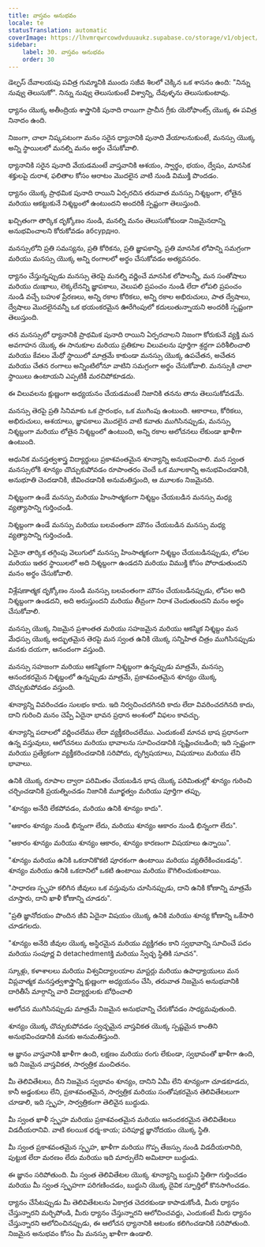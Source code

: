 ```yaml
---
title: వాస్తవం అనుభవం
locale: te
statusTranslation: automatic
coverImage: https://lhvmrqwrcowdvduuaukz.supabase.co/storage/v1/object/public/strapi-uploads/small_cover-educacion-fundamental.webp-2d51a7828a2b1309555be27f7e2a61a0.webp
sidebar:
    label: 30. వాస్తవం అనుభవం
    order: 30
---
```

డెల్ఫస్‌ దేవాలయపు పవిత్ర గుమ్మానికి ముందు సజీవ శిలలో చెక్కిన ఒక శాసనం ఉంది: "నిన్ను నువ్వు తెలుసుకో". నిన్ను నువ్వు తెలుసుకుంటే విశ్వాన్ని, దేవుళ్ళను తెలుసుకుంటావు.

ధ్యానం యొక్క అతీంద్రియ శాస్త్రానికి పునాది రాయిగా ప్రాచీన గ్రీకు యెరోఫాంట్స్ యొక్క ఈ పవిత్ర నినాదం ఉంది.

నిజంగా, చాలా నిష్కపటంగా మనం సరైన ధ్యానానికి పునాది వేయాలనుకుంటే, మనస్సు యొక్క అన్ని స్థాయిలలో మనల్ని మనం అర్థం చేసుకోవాలి.

ధ్యానానికి సరైన పునాది వేయడమంటే వాస్తవానికి ఆశయం, స్వార్థం, భయం, ద్వేషం, మానసిక శక్తులపై దురాశ, ఫలితాల కోసం ఆరాటం మొదలైన వాటి నుండి విముక్తి పొందడం.

ధ్యానం యొక్క ప్రాథమిక పునాది రాయిని ఏర్పరచిన తరువాత మనస్సు నిశ్శబ్దంగా, లోతైన మరియు ఆకట్టుకునే నిశ్శబ్దంలో ఉంటుందని అందరికీ స్పష్టంగా తెలుస్తుంది.

ఖచ్చితంగా తార్కిక దృక్కోణం నుండి, మనల్ని మనం తెలుసుకోకుండా నిజమైనదాన్ని అనుభవించాలని కోరుకోవడం абсурдно.

మనస్సులోని ప్రతి సమస్యను, ప్రతి కోరికను, ప్రతి జ్ఞాపకాన్ని, ప్రతి మానసిక లోపాన్ని సమగ్రంగా మరియు మనస్సు యొక్క అన్ని రంగాలలో అర్థం చేసుకోవడం అత్యవసరం.

ధ్యానం చేస్తున్నప్పుడు మనస్సు తెరపై మనల్ని వర్ణించే మానసిక లోపాలన్నీ, మన సంతోషాలు మరియు దుఃఖాలు, లెక్కలేనన్ని జ్ఞాపకాలు, వెలుపలి ప్రపంచం నుండి లేదా లోపలి ప్రపంచం నుండి వచ్చే బహుళ ప్రేరణలు, అన్ని రకాల కోరికలు, అన్ని రకాల అభిరుచులు, పాత ద్వేషాలు, ద్వేషాలు మొదలైనవన్నీ ఒక భయంకరమైన ఊరేగింపులో కదులుతున్నాయని అందరికీ స్పష్టంగా తెలుస్తుంది.

తన మనస్సులో ధ్యానానికి ప్రాథమిక పునాది రాయిని ఏర్పరచాలని నిజంగా కోరుకునే వ్యక్తి మన అవగాహన యొక్క ఈ సానుకూల మరియు ప్రతికూల విలువలను పూర్తిగా శ్రద్ధగా పరిశీలించాలి మరియు కేవలం మేధో స్థాయిలో మాత్రమే కాకుండా మనస్సు యొక్క ఉపచేతన, అచేతన మరియు చేతన రంగాలు అన్నింటిలోనూ వాటిని సమగ్రంగా అర్థం చేసుకోవాలి. మనస్సుకి చాలా స్థాయిలు ఉంటాయని ఎప్పటికీ మరచిపోకూడదు.

ఈ విలువలను క్షుణ్ణంగా అధ్యయనం చేయడమంటే నిజానికి తనను తాను తెలుసుకోవడమే.

మనస్సు తెరపై ప్రతి సినిమాకు ఒక ప్రారంభం, ఒక ముగింపు ఉంటుంది. ఆకారాలు, కోరికలు, అభిరుచులు, ఆశయాలు, జ్ఞాపకాలు మొదలైన వాటి కవాతు ముగిసినప్పుడు, మనస్సు నిశ్శబ్దంగా మరియు లోతైన నిశ్శబ్దంలో ఉంటుంది, అన్ని రకాల ఆలోచనలు లేకుండా ఖాళీగా ఉంటుంది.

ఆధునిక మనస్తత్వశాస్త్ర విద్యార్థులు ప్రకాశవంతమైన శూన్యాన్ని అనుభవించాలి. మన స్వంత మనస్సులోకి శూన్యం చొచ్చుకుపోవడం రూపాంతరం చెందే ఒక మూలకాన్ని అనుభవించడానికి, అనుభూతి చెందడానికి, జీవించడానికి అనుమతిస్తుంది, ఆ మూలకం నిజమైనది.

నిశ్శబ్దంగా ఉండే మనస్సు మరియు హింసాత్మకంగా నిశ్శబ్దం చేయబడిన మనస్సు మధ్య వ్యత్యాసాన్ని గుర్తించండి.

నిశ్శబ్దంగా ఉండే మనస్సు మరియు బలవంతంగా మౌనం చేయబడిన మనస్సు మధ్య వ్యత్యాసాన్ని గుర్తించండి.

ఏదైనా తార్కిక తగ్గింపు వెలుగులో మనస్సు హింసాత్మకంగా నిశ్శబ్దం చేయబడినప్పుడు, లోపల మరియు ఇతర స్థాయిలలో అది నిశ్శబ్దంగా ఉండదని మరియు విముక్తి కోసం పోరాడుతుందని మనం అర్థం చేసుకోవాలి.

విశ్లేషణాత్మక దృక్కోణం నుండి మనస్సు బలవంతంగా మౌనం చేయబడినప్పుడు, లోపల అది నిశ్శబ్దంగా ఉండదని, అది అరుస్తుందని మరియు తీవ్రంగా నిరాశ చెందుతుందని మనం అర్థం చేసుకోవాలి.

మనస్సు యొక్క నిజమైన ప్రశాంతత మరియు సహజమైన మరియు ఆకస్మిక నిశ్శబ్దం మన మేధస్సు యొక్క అద్భుతమైన తెరపై మన స్వంత ఉనికి యొక్క సన్నిహిత చిత్రం ముగిసినప్పుడు మనకు దయగా, ఆనందంగా వస్తుంది.

మనస్సు సహజంగా మరియు ఆకస్మికంగా నిశ్శబ్దంగా ఉన్నప్పుడు మాత్రమే, మనస్సు ఆనందకరమైన నిశ్శబ్దంలో ఉన్నప్పుడు మాత్రమే, ప్రకాశవంతమైన శూన్యం యొక్క చొచ్చుకుపోవడం వస్తుంది.

శూన్యాన్ని వివరించడం సులభం కాదు. ఇది నిర్వచించదగినది కాదు లేదా వివరించదగినది కాదు, దాని గురించి మనం చెప్పే ఏదైనా భావన ప్రధాన అంశంలో విఫలం కావచ్చు.

శూన్యాన్ని పదాలలో వర్ణించలేము లేదా వ్యక్తీకరించలేము. ఎందుకంటే మానవ భాష ప్రధానంగా ఉన్న వస్తువులు, ఆలోచనలు మరియు భావాలను సూచించడానికి సృష్టించబడింది; ఇది స్పష్టంగా మరియు ప్రత్యేకంగా వ్యక్తీకరించడానికి సరిపోదు, దృగ్విషయాలు, విషయాలు మరియు లేని భావాలు.

ఉనికి యొక్క రూపాల ద్వారా పరిమితం చేయబడిన భాష యొక్క పరిమితుల్లో శూన్యం గురించి చర్చించడానికి ప్రయత్నించడం నిజానికి మూర్ఖత్వం మరియు పూర్తిగా తప్పు.

"శూన్యం అనేది లేకపోవడం, మరియు ఉనికి శూన్యం కాదు".

"ఆకారం శూన్యం నుండి భిన్నంగా లేదు, మరియు శూన్యం ఆకారం నుండి భిన్నంగా లేదు".

"ఆకారం శూన్యం మరియు శూన్యం ఆకారం, శూన్యం కారణంగా విషయాలు ఉన్నాయి".

"శూన్యం మరియు ఉనికి ఒకదానికొకటి పూరకంగా ఉంటాయి మరియు వ్యతిరేకించబడవు". శూన్యం మరియు ఉనికి ఒకదానిలో ఒకటి ఉంటాయి మరియు కౌగిలించుకుంటాయి.

"సాధారణ స్పృహ కలిగిన జీవులు ఒక వస్తువును చూసినప్పుడు, దాని ఉనికి కోణాన్ని మాత్రమే చూస్తారు, దాని ఖాళీ కోణాన్ని చూడరు".

"ప్రతి జ్ఞానోదయం పొందిన జీవి ఏదైనా విషయం యొక్క ఉనికి మరియు శూన్య కోణాన్ని ఒకేసారి చూడగలదు.

"శూన్యం అనేది జీవుల యొక్క అస్థిరమైన మరియు వ్యక్తిగతం కాని స్వభావాన్ని సూచించే పదం మరియు సంపూర్ణ వి detachedmentక్తి మరియు స్వేచ్ఛ స్థితికి సూచన".

స్కూళ్లు, కళాశాలలు మరియు విశ్వవిద్యాలయాల మాస్టర్లు మరియు ఉపాధ్యాయులు మన విప్లవాత్మక మనస్తత్వశాస్త్రాన్ని క్షుణ్ణంగా అధ్యయనం చేసి, తరువాత నిజమైన అనుభవానికి దారితీసే మార్గాన్ని వారి విద్యార్థులకు బోధించాలి

ఆలోచన ముగిసినప్పుడు మాత్రమే నిజమైన అనుభవాన్ని చేరుకోవడం సాధ్యమవుతుంది.

శూన్యం యొక్క చొచ్చుకుపోవడం స్వచ్ఛమైన వాస్తవికత యొక్క స్పష్టమైన కాంతిని అనుభవించడానికి మనకు అనుమతిస్తుంది.

ఆ జ్ఞానం వాస్తవానికి ఖాళీగా ఉంది, లక్షణం మరియు రంగు లేకుండా, స్వభావంతో ఖాళీగా ఉంది, ఇది నిజమైన వాస్తవికత, సార్వత్రిక మంచితనం.

మీ తెలివితేటలు, దీని నిజమైన స్వభావం శూన్యం, దానిని ఏమీ లేని శూన్యంగా చూడకూడదు, కానీ అడ్డంకులు లేని, ప్రకాశవంతమైన, సార్వత్రిక మరియు సంతోషకరమైన తెలివితేటలుగా చూడాలి, ఇది స్పృహ, సార్వత్రికంగా తెలివైన బుద్ధుడు.

మీ స్వంత ఖాళీ స్పృహ మరియు ప్రకాశవంతమైన మరియు ఆనందకరమైన తెలివితేటలు విడదీయరానివి. వాటి కలయిక ధర్మ-కాయ; పరిపూర్ణ జ్ఞానోదయం యొక్క స్థితి.

మీ స్వంత ప్రకాశవంతమైన స్పృహ, ఖాళీగా మరియు గొప్ప తేజస్సు నుండి విడదీయరానిది, పుట్టుక లేదా మరణం లేదు మరియు ఇది మార్పులేని అమిటారా బుద్ధుడు.

ఈ జ్ఞానం సరిపోతుంది. మీ స్వంత తెలివితేటల యొక్క శూన్యాన్ని బుద్ధుని స్థితిగా గుర్తించడం మరియు మీ స్వంత స్పృహగా పరిగణించడం, బుద్ధుని యొక్క దైవిక స్ఫూర్తిలో కొనసాగించడం.

ధ్యానం చేసేటప్పుడు మీ తెలివితేటలను ఏకాగ్రత చెదరకుండా కాపాడుకోండి, మీరు ధ్యానం చేస్తున్నారని మర్చిపోండి, మీరు ధ్యానం చేస్తున్నారని ఆలోచించవద్దు, ఎందుకంటే మీరు ధ్యానం చేస్తున్నారని ఆలోచించినప్పుడు, ఈ ఆలోచన ధ్యానానికి ఆటంకం కలిగించడానికి సరిపోతుంది. నిజమైన అనుభవం కోసం మీ మనస్సు ఖాళీగా ఉండాలి.


